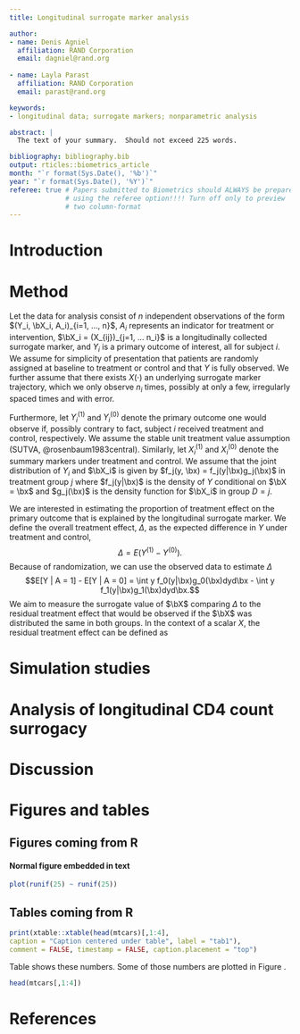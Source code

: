 ```yaml
---
title: Longitudinal surrogate marker analysis

author: 
- name: Denis Agniel
  affiliation: RAND Corporation
  email: dagniel@rand.org
  
- name: Layla Parast
  affiliation: RAND Corporation
  email: parast@rand.org

keywords:
- longitudinal data; surrogate markers; nonparametric analysis

abstract: |
  The text of your summary.  Should not exceed 225 words.

bibliography: bibliography.bib
output: rticles::biometrics_article
month: "`r format(Sys.Date(), '%b')`"
year: "`r format(Sys.Date(), '%Y')`"
referee: true # Papers submitted to Biometrics should ALWAYS be prepared
              # using the referee option!!!! Turn off only to preview
              # two column-format
---
```


\input{Macro}
\input{GrandMacros}
\def\sone{^{(1)}}
\def\szero{^{(0)}}

# Introduction {#intro}



# Method {#sec:1}

Let the data for analysis consist of $n$ independent observations of the form $(Y_i, \bX_i, A_i)_{i=1, ..., n}$, $A_i$ represents an indicator for treatment or intervention, $\bX_i = (X_{ij})_{j=1, ... n_i}$ is a longitudinally collected surrogate marker, and $Y_i$ is a primary outcome of interest, all for subject $i$. We assume for simplicity of presentation that patients are randomly assigned at baseline to treatment or control and that $Y$ is fully observed. We further assume that there exists $X(\cdot)$ an underlying surrogate marker trajectory, which we only observe $n_i$ times, possibly at only a few, irregularly spaced times and with error. 

Furthermore, let $Y_i\sone$ and $Y_i\szero$ denote the primary outcome one would observe if, possibly contrary to fact, subject $i$ received treatment and control, respectively. We assume the stable unit treatment value assumption (SUTVA, @rosenbaum1983central). Similarly, let $X_i\sone$ and $X_i\szero$ denote the summary markers under treatment and control. We assume that the joint distribution of $Y_i$ and $\bX_i$ is given by $f_j(y, \bx) = f_j(y|\bx)g_j(\bx)$ in treatment group $j$ where $f_j(y|\bx)$ is the density of $Y$ conditional on $\bX = \bx$ and $g_j(\bx)$ is the density function for $\bX_i$ in group $D = j$. 

We are interested in estimating the proportion of treatment effect on the primary outcome that is explained by the longitudinal surrogate marker. We define the overall treatment effect, $\Delta$, as the expected difference in $Y$ under treatment and control, $$\Delta=E(Y\sone-Y\szero).$$ Because of randomization, we can use the observed data to estimate 
$\Delta$ $$E[Y | A = 1] - E[Y | A = 0] = \int y f_0(y|\bx)g_0(\bx)dyd\bx - \int y f_1(y|\bx)g_1(\bx)dyd\bx.$$
We aim to measure the surrogate value of $\bX$ comparing $\Delta$ to the residual treatment effect that would be observed if the $\bX$ was distributed the same in both groups. In the context of a scalar $X$, the residual treatment effect can be defined as

# Simulation studies {#sec:2}

# Analysis of longitudinal CD4 count surrogacy

# Discussion

# Figures and tables


## Figures coming from R

#### Normal figure embedded in text

```r
plot(runif(25) ~ runif(25))
```

\clearpage

## Tables coming from R


```r
print(xtable::xtable(head(mtcars)[,1:4], 
caption = "Caption centered under table", label = "tab1"), 
comment = FALSE, timestamp = FALSE, caption.placement = "top")
```

Table \ref{tab1} shows these numbers. Some of those numbers are plotted in Figure \ref{fig:fig1}.


```r
head(mtcars[,1:4])
```


# References
